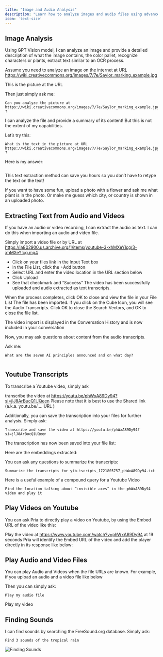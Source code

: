 ```yaml
---
title: "Image and Audio Analysis"
description: "Learn how to analyze images and audio files using advanced AI capabilities."
icon: 'text-size'
---
```


## Image Analysis

Using GPT Vision model, I can analyze an image and provide a detailed description of what the image contains, the color pallet, recognize characters or plants, extract text similar to an OCR process.

Assume you need to analyze an image on the internet at URL https://wiki.creativecommons.org/images/7/7e/Saylor_marking_example.jpg

This is the picture at the URL


Then just simply ask me:

```text Prompt wrap icon="comment" 
Can you analyze the picture at https://wiki.creativecommons.org/images/7/7e/Saylor_marking_example.jpg ?
```

I can analyze the file and provide a summary of its content! But this is not the extent of my capabilities.

Let’s try this:

```text Prompt wrap icon="comment"
What is the text in the picture at URL https://wiki.creativecommons.org/images/7/7e/Saylor_marking_example.jpg ?
```

Here is my answer:
```text Response wrap icon="message-bot" 
```

This text extraction method can save you hours so you don’t have to retype the text on the text!

If you want to have some fun, upload a photo with a flower and ask me what plant is in the photo. Or make me guess which city, or country is shown in an uploaded photo.

## Extracting Text from Audio and Videos

If you have an audio or video recording, I can extract the audio as text. I can do this when importing an audio and video file.

Simply import a video file or by URL at https://ia802900.us.archive.org/1/items/youtube-3-xhMXeYIcg/3-xhMXeYIcg.mp4



- Click on your files link in the Input Text box
- In the File List, click the +Add button
- Select URL and enter the video location in the URL section below
- Click Upload
- See that checkmark and “Success” The video has been successfully uploaded and audio extracted as text transcripts.

When the process completes, click OK to close and view the file in your File List
The file has been imported. If you click on the Cube Icon, you will see the Audio Transcripts.
Click OK to close the Search Vectors, and OK to close the file list.

The video import is displayed in the Conversation History and is now included in your conversation


Now, you may ask questions about content from the audio transcripts. 

Ask me:

```text Prompt wrap icon="comment" 
What are the seven AI principles announced and on what day?
```

```text Response wrap icon="message-bot" 
```

## Youtube Transcripts

To transcribe a Youtube video, simply ask


transcribe the video at https://youtu.be/phWxA89Dy94?si=jlJ8ArBucQ1UQeen
Please note that it is best to use the Shared link (a.k.a. youtu.be/…. URL )


Additionally, you can save the transcription into your files for further analysis. Simply ask:

```text Prompt wrap icon="comment" 
Transcribe and save the video at https://youtu.be/phWxA89Dy94?si=jlJ8ArBucQ1UQeen
```

The transcription has now been saved into your file list:


Here are the embeddings extracted:


You can ask any questions to summarize the transcripts:

```text Prompt wrap icon="comment" 
Summarize the transcripts for ytb-tscripts_1721805757_phWxA89Dy94.txt
```

Here is a useful example of a compound query for a Youtube Video

```text Prompt wrap icon="comment" 
Find the location talking about “invisible axes” in the phWxA89Dy94 video and play it
```

## Play Videos on Youtube

You can ask Pria to directly play a video on Youtube, by using the Embed URL of the video like this:

Play the video at https://www.youtube.com/watch?v=phWxA89Dy94 at 19 seconds
Pria will identify the Embed URL of the video and add the player directly in its response like below:

## Play Audio and Video Files

You can play Audio and Videos when the file URLs are known. For example, if you upload an audio and a video file like below


Then you can simply ask:

```text Prompt wrap icon="comment" 
Play my audio file
```

Play my video

## Finding Sounds



I can find sounds by searching the FreeSound.org database. Simply ask:

```text Prompt wrap icon="comment"
Find 3 sounds of the tropical rain
```

![Finding Sounds](/images/guides/content-and-media/finding-sounds.webp)
